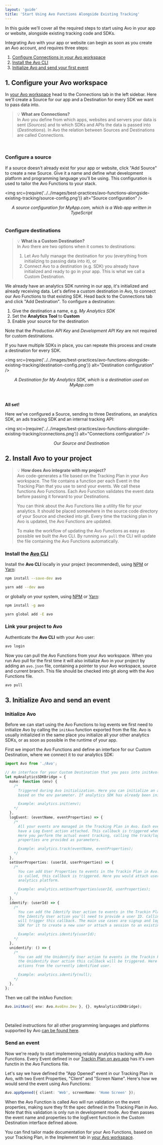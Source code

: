 ```yaml
---
layout: 'guide'
title: 'Start Using Avo Functions Alongside Existing Tracking'
---
```



In this guide we'll cover all the required steps to start using Avo in your app or website, alongside existing tracking code and SDKs.

Integrating Avo with your app or website can begin as soon as you create an Avo account, and requires three steps:

1. [Configure Connections in your Avo workspace](#configure-connections-in-your-avo-workspace)
2. [Install the Avo CLI](#install-the-avo-cli)
3. [Initialize Avo and send your first event](#initialize-avo-and-send-your-first-event)

## 1. Configure your Avo workspace

In [your Avo workspace](https://avo.app/welcome) head to the Connections tab in the left sidebar. Here we'll create a Source for our app and a Destination for every SDK we want to pass data into.

> 💡 **What are Connections?** <br />
> In Avo you define from which apps, websites and servers your data is sent (_Sources_) and to which SDKs and APIs the data is passed into (_Destinations_). In Avo the relation between Sources and Destinations are called Connections.

<br />

### Configure a source

If a source doesn't already exist for your app or website, click "Add Source" to create a new Source. Give it a name and define what development platform and programming language you'll be using. This configuration is used to tailor the Avo Functions to your stack.

<img
  src={require('../../images/best-practices/avo-functions-alongside-existing-tracking/source-config.png')}
  alt="Source configuration"
/>
<center>
  <i>
    A source configuration for MyApp.com, which is a Web app written in
    TypeScript
  </i>
</center>

<br />

### Configure destinations

> 💡 **What is a Custom Destination?** <br />
> In Avo there are two options when it comes to destinations:
>
> 1. Let Avo fully manage the destination for you (everything from initializing to passing data into it), or
> 2. Connect Avo to a destination (e.g. SDK) you already have initialized and ready to go in your app. This is what we call a Custom Destination.

We already have an analytics SDK running in our app, it's initialized and already receiving data. Let's define a custom destination in Avo, to connect our Avo Functions to that existing SDK.
Head back to the Connections tab and click "Add Destination". To configure a destination:

1. Give the destination a name, e.g. _My Analytics SDK_
2. Set the **Analytics Tool** to **Custom**
3. Enable your source for the destination

Note that the _Production API Key_ and _Development API Key_ are not required for custom destinations.

If you have multiple SDKs in place, you can repeate this process and create a destination for every SDK.

<img
  src={require('../../images/best-practices/avo-functions-alongside-existing-tracking/destination-config.png')}
  alt="Destination configuration"
/>
<center>
  <i>
    A Destination for My Analytics SDK, which is a destination used on MyApp.com
  </i>
</center>

<br />
<br />

**All set!**

Here we've configured a Source, sending to three Destinations, an analytics SDK, an ads tracking SDK and an internal tracking API:

<img
  src={require('../../images/best-practices/avo-functions-alongside-existing-tracking/connections.png')}
  alt="Connections configuration"
/>
<center>
  <i>Our Source and Destination</i>
</center>

## 2. Install Avo to your project

> 💡 **How does Avo integrate with my project?**<br />
> Avo code-generates a file based on the Tracking Plan in your Avo workspace. The file contains a function per each Event in the Tracking Plan that you use to send your events. We call these functions Avo Functions. Each Avo Function validates the event data before passing it forward to your Destinations.
>
> You can think about the Avo Functions like a utility file for your analytics. It should be placed somewhere in the source code directory of your Source and checked into git. Every time the tracking plan in Avo is updated, the Avo Functions are updated.
>
> To make the workflow of updating the Avo Functions as easy as possible we built the Avo CLI. By running `avo pull` the CLI will update the file containing the Avo Functions automatically.

### Install the [Avo CLI](https://www.npmjs.com/package/avo)

Install the **Avo CLI** locally in your project (recommended), using [NPM](https://www.npmjs.com/get-npm) or [Yarn](https://classic.yarnpkg.com/en/docs/install):

```bash
npm install --save-dev avo
```

```bash
yarn add --dev avo
```

or globally on your system, using [NPM](https://www.npmjs.com/get-npm) or [Yarn](https://classic.yarnpkg.com/en/docs/install):

```bash
npm install -g avo
```

```bash
yarn global add -E avo
```

### Link your project to Avo

Authenticate the **Avo CLI** with your Avo user:

```bash
avo login
```

Now you can pull the Avo Functions from your Avo workspace. When you run Avo pull for the first time it will also initialize Avo in your project by adding an `avo.json` file, containing a pointer to your Avo workspace, source and current branch. This file should be checked into git along with the Avo Functions file.

```bash
avo pull
```

## 3. Initialize Avo and send an event

### Initialize Avo

Before we can start using the Avo Functions to log events we first need to initialize Avo by calling the `initAvo` function exported from the file. Avo is usually initializied in the same place you initialize all your other analytics SDKs, or as soon as possible in the runtime of your app.

First we import the Avo Functions and define an interface for our Custom Destination, where we connect it to our analytics SDK:

```typescript
import Avo from './Avo';

// An interface for your Custom Destination that you pass into initAvo():
let myAnalyticsSDKBridge = {
  make: function (env) {
    /*
      Triggered during Avo initialization. Here you can initialize an analytics SDK with a development or production key
      based on the env parameter. If analytics SDK has already been initialized you can leave this function blank.

      Example: analytics.init(env);      
    */
  },
  logEvent: (eventName, eventProperties) => {
    /*
      All your events are managed in the Tracking Plan in Avo. Each event gets a generated Avo Function. Avo events can
      have a Log Event action attached. This callback is triggered when an Avo Function with Log Event action is called.
      Here you perform the actual event tracking, calling the track/log methods of the analytics SDK. Event name and event
      properties are provided as parameters.

      Example: analytics.track(eventName, eventProperties);  
    */
  },
  setUserProperties: (userId, userProperties) => {
    /*
      You can add User Properties to events in the Trackin Plan in Avo. When an Avo Function with attached user properties
      is called, this callback is triggered. Here you would attach user properties to the currently identified user in your
      analytics platform.

      Example: analytics.setUserProperties(userId, userProperties);  
    */
  },
  identify: (userId) => {
    /*
      You can add the Identify User action to events in the Trackin Plan in Avo. When calling an Avo Function that includes
      the Identify User action you'll need to provide a user ID. Calling an Avo Function that has the Identify User action
      will trigger this callback. The main use cases are signup and login. Here you would pass the user ID to the analytics
      SDK for it to create a new user or attach a session to an existing user.

      Example: analytics.identify(userId);
    */
  },
  unidentify: () => {
    /*
      You can add the Unidentify User action to events in the Trackin Plan in Avo When calling an Avo Function that includes
      the Unidentify User action this callback will be triggered. Here you would call an analytics SDK method to detach subsequent
      actions from the currently identified user.

      Example: analytics.identify(null);
    */
  },
};
```

Then we call the initAvo Function:

```typescript
Avo.initAvo({ env: Avo.AvoEnv.Dev }, {}, myAnalyticsSDKBridge);
```

<br />

Detailed instructions for all other programming languages and platforms supported by Avo [can be found here](/custom-destinations#initialization-instructions).

### Send an event

Now we're ready to start implemening reliably analytics tracking with Avo Functions. Every Event defined in our [Trackin Plan on avo.app](https://www.avo.app/welcome) has it's own functin in the Avo Functions file.

Let's say we have defined the "App Opened" event in our Tracking Plan in Avo, with two Event Properties, "Client" and "Screen Name". Here's how we would send the event using Avo Functions:

```typescript
Avo.appOpened({ client: 'Web', screenName: 'Home Screen' });
```

When the Avo Function is called Avo will run validation on the event properties, making sure they fit the spec defined in the Tracking Plan in Avo. Note that this validation is only run in development mode. Avo then passes the event name and properties to the logEvent function in the Custom Destination interface defined above.

You can find tailor made documentation for your Avo Functions, based on your Tracking Plan, in the Implement tab in [your Avo workspace](https://www.avo.app/welcome).
